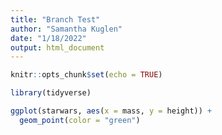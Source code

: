```yaml
---
title: "Branch Test"
author: "Samantha Kuglen"
date: "1/18/2022"
output: html_document
---
```


```r
knitr::opts_chunk$set(echo = TRUE)
```

```r
library(tidyverse)
```

```r
ggplot(starwars, aes(x = mass, y = height)) +
  geom_point(color = "green")
```

